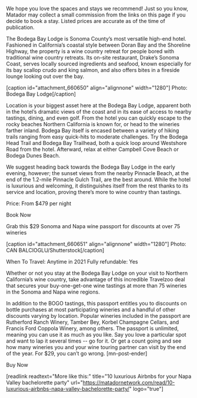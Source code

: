 We hope you love the spaces and stays we recommend! Just so you know, Matador may collect a small commission from the links on this page if you decide to book a stay. Listed prices are accurate as of the time of publication.

The Bodega Bay Lodge is Sonoma County’s most versatile high-end hotel. Fashioned in California’s coastal style between Doran Bay and the Shoreline Highway, the property is a wine country retreat for people bored with traditional wine country retreats. Its on-site restaurant, Drake’s Sonoma Coast, serves locally sourced ingredients and seafood, known especially for its bay scallop crudo and king salmon, and also offers bites in a fireside lounge looking out over the bay. 

[caption id="attachment_660650" align="alignnone" width="1280"] Photo: Bodega Bay Lodge[/caption] 

Location is your biggest asset here at the Bodega Bay Lodge, apparent both in the hotel’s dramatic views of the coast and in its ease of access to nearby tastings, dining, and even golf. From the hotel you can quickly escape to the rocky beaches Northern California is known for, or head to the wineries farther inland. Bodega Bay itself is encased between a variety of hiking trails ranging from easy quick-hits to moderate challenges. Try the Bodega Head Trail and Bodega Bay Trailhead, both a quick loop around Westshore Road from the hotel. Afterward, relax at either Campbell Cove Beach or Bodega Dunes Beach.

We suggest heading back towards the Bodega Bay Lodge in the early evening, however; the sunset views from the nearby Pinnacle Beach, at the end of the 1.2-mile Pinnacle Gulch Trail, are the best around. While the hotel is luxurious and welcoming, it distinguishes itself from the rest thanks to its service and location,  proving there’s more to wine country than tastings.

Price: From $479 per night

Book Now

Grab this $29 Sonoma and Napa wine passport for discounts at over 75 wineries

[caption id="attachment_660651" align="alignnone" width="1280"] Photo: CAN BALCIOGLU/Shutterstock[/caption]

When To Travel: Anytime in 2021
Fully refundable: Yes

Whether or not you stay at the Bodega Bay Lodge on your visit to Northern California’s wine country, take advantage of this incredible Travelzoo deal that secures your buy-one-get-one wine tastings at more than 75 wineries in the Sonoma and Napa wine regions. 

In addition to the BOGO tastings, this passport entitles you to discounts on bottle purchases at most participating wineries and a handful of other discounts varying by location. Popular wineries included in the passport are Rutherford Ranch Winery, Tamber Bey, Korbel Champagne Cellars, and Francis Ford Coppola Winery, among others. The passport is unlimited, meaning you can use it as much as you like. Say you love a particular spot and want to lap it several times -- go for it. Or get a count going and see how many wineries you and your wine touring partner can visit by the end of the year. For $29, you can’t go wrong. [mn-post-ender]

Buy Now



[readlink readtext="More like this:" title="10 luxurious Airbnbs for your Napa Valley bachelorette party"  url="https://matadornetwork.com/read/10-luxurious-airbnbs-napa-valley-bachelorette-party/" logo="true"]


